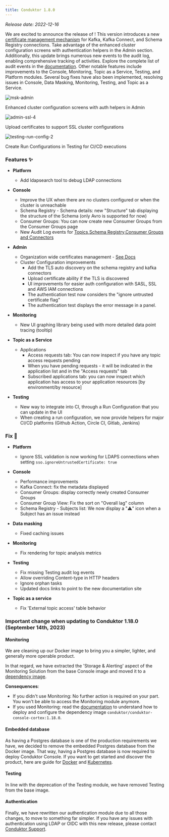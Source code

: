 ```yaml
---
title: Conduktor 1.8.0
---
```


*Release date:  2022-12-16*

We are excited to announce the release of ! This version introduces a new [certificate management mechanism](https://docs.conduktor.io/platform/get-started/configuration/ssl-tls-configuration/) for Kafka, Kafka Connect, and Schema Registry connections. Take advantage of the enhanced cluster configuration screens with authentication helpers in the Admin section. Additionally, this update brings numerous new events to the audit log, enabling comprehensive tracking of activities. Explore the complete list of audit events in the [documentation](https://docs.conduktor.io/platform/navigation/settings/audit-log/). Other notable features include improvements to the Console, Monitoring, Topic as a Service, Testing, and Platform modules. Several bug fixes have also been implemented, resolving issues in Console, Data Masking, Monitoring, Testing, and Topic as a Service.

![msk-admin](https://user-images.githubusercontent.com/2573301/208318727-6c67ed05-3f03-4687-a499-1b14ce34163e.png)

Enhanced cluster configuration screens with auth helpers in Admin

![admin-ssl-4](https://user-images.githubusercontent.com/2573301/208314380-9a4d2e06-f303-412c-89e6-bc60420abb6d.png)

Upload certificates to support SSL cluster configurations

![testing-run-config-2](https://user-images.githubusercontent.com/2573301/208318407-3cec1105-ef44-4a86-ae79-a58ac2315a6f.png)

Create Run Configurations in Testing for CI/CD executions

### Features ✨

- **Platform**

  - Add ldapsearch tool to debug LDAP connections

- **Console**

  - Improve the UX when there are no clusters configured or when the cluster is unreachable
  - Schema Registry - Schema details: new "Structure" tab displaying the structure of the Schema (only Avro is supported for now)
  - Consumer Groups: You can now create new Consumer Groups from the Consumer Groups page
  - New Audit Log events for [Topics,Schema Registry,Consumer Groups and Connectors](https://docs.conduktor.io/platform/navigation/settings/audit-log/)

- **Admin**

  - Organization wide certificates management - [See Docs](https://docs.conduktor.io/platform/get-started/configuration/ssl-tls-configuration/)
  - Cluster Configuration improvements
    - Add the TLS auto discovery on the schema registry and kafka connectors
    - Upload certificate ability if the TLS is discovered
    - UI improvements for easier auth configuration with SASL, SSL and AWS IAM connections
    - The authentication test now considers the "ignore untrusted certificate flag"
    - The authentication test displays the error message in a panel.

- **Monitoring**

  - New UI graphing library being used with more detailed data point tracing (tooltip)

- **Topic as a Service**

  - Applications
    - Access requests tab: You can now inspect if you have any topic access requests pending
    - When you have pending requests - it will be indicated in the application list and in the "Access requests" tab
    - Subscribed applications tab: you can now inspect which application has access to your application resources [by environment/by resource]

- **Testing**
  - New way to integrate into CI, through a Run Configuration that you can update in the UI 
  - When creating a run configuration, we now provide helpers for major CI/CD platforms (Github Action, Circle CI, Gitlab, Jenkins)

### Fix 🔨

- **Platform**

  - Ignore SSL validation is now working for LDAPS connections when setting `sso.ignoreUntrustedCertificate: true`

- **Console**

  - Performance improvements
  - Kafka Connect: fix the metadata displayed
  - Consumer Groups: display correctly newly created Consumer Groups
  - Consumer Group View: Fix the sort on "Overall lag" column
  - Schema Registry - Subjects list: We now display a "⚠️" icon when a Subject has an issue instead

- **Data masking**

  - Fixed caching issues

- **Monitoring**

  - Fix rendering for topic analysis metrics

- **Testing**

  - Fix missing Testing audit log events
  - Allow overriding Content-type in HTTP headers
  - Ignore orphan tasks
  - Updated docs links to point to the new documentation site

- **Topic as a service**
  - Fix 'External topic access' table behavior

### Important change when updating to Conduktor 1.18.0 (September 14th, 2023)

#### Monitoring

We are cleaning up our Docker image to bring you a simpler, lighter, and generally more operable product.

In that regard, we have extracted the 'Storage & Alerting' aspect of the Monitoring Solution from the base Console image and moved it to a [dependency image](https://hub.docker.com/r/conduktor/conduktor-console-cortex/tags).

**Consequences**:
- If you didn't use Monitoring: No further action is required on your part. You won't be able to access the Monitoring module anymore.
- If you used Monitoring: read the [documentation](/platform/get-started/configuration/env-variables/#monitoring-properties) to understand how to deploy and configure the dependency image `conduktor/conduktor-console-cortex:1.18.0`.

#### Embedded database

As having a Postgres database is one of the production requirements we have, we decided to remove the embedded Postgres database from the Docker image. That way, having a Postgres database is now required to deploy Conduktor Console. If you want to get started and discover the product, here are guide for [Docker](/platform/get-started/installation/get-started/docker/) and [Kubernetes](/platform/get-started/installation/get-started/kubernetes/).

#### Testing

In line with the deprecation of the Testing module, we have removed Testing from the base image.

#### Authentication

Finally, we have rewritten our authentication module due to all those changes, to move to something far simpler. If you have any issues with authentication using LDAP or OIDC with this new release, please contact [Conduktor Support](https://support.conduktor.io).